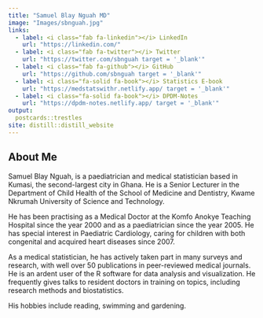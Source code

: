 ```yaml
---
title: "Samuel Blay Nguah MD"
image: "Images/sbnguah.jpg"
links:
  - label: <i class="fab fa-linkedin"></i> LinkedIn
    url: "https://linkedin.com/"
  - label: <i class="fab fa-twitter"></i> Twitter
    url: "https://twitter.com/sbnguah target = '_blank'"
  - label: <i class="fab fa-github"></i> GitHub
    url: "https://github.com/sbnguah target = '_blank'"
  - label: <i class="fa-solid fa-book"></i> Statistics E-book
    url: "https://medstatswithr.netlify.app/ target = '_blank'"
  - label: <i class="fa-solid fa-book"></i> DPDM-Notes
    url: "https://dpdm-notes.netlify.app/ target = '_blank'"
output:
  postcards::trestles
site: distill::distill_website
---
```

 
## About Me

Samuel Blay Nguah, is a paediatrician and medical statistician based in Kumasi, the second-largest city in Ghana. He is a Senior Lecturer in the Department of Child Health of the School of Medicine and Dentistry, Kwame Nkrumah University of Science and Technology.

He has been practising as a Medical Doctor at the Komfo Anokye Teaching Hospital since the year 2000 and as a paediatrician since the year 2005. He has special interest in Paediatric Cardiology, caring for children with both congenital and acquired heart diseases since 2007.

As a medical statistician, he has actively taken part in many surveys and research, with well over 50 publications in peer-reviewed medical journals. He is an ardent user of the R software for data analysis and visualization. He frequently gives talks to resident doctors in training on topics, including research methods and biostatistics.

His hobbies include reading, swimming and gardening.


